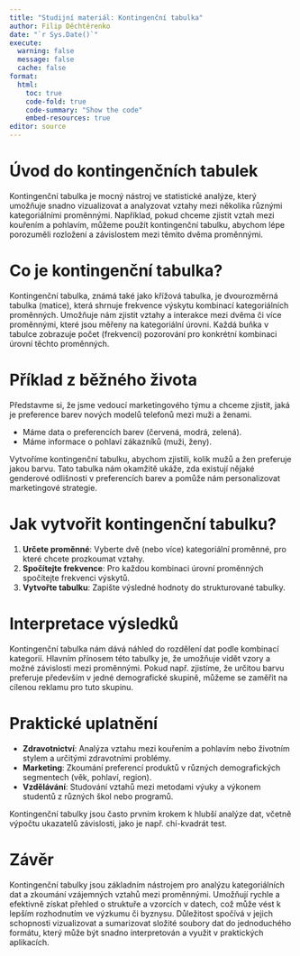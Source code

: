 ```yaml
---
title: "Studijní materiál: Kontingenční tabulka"
author: Filip Děchtěrenko
date: "`r Sys.Date()`"
execute:
  warning: false
  message: false
  cache: false
format:
  html:
    toc: true
    code-fold: true
    code-summary: "Show the code"
    embed-resources: true
editor: source
---
```


# Úvod do kontingenčních tabulek

Kontingenční tabulka je mocný nástroj ve statistické analýze, který umožňuje snadno vizualizovat a analyzovat vztahy mezi několika různými kategoriálními proměnnými. Například, pokud chceme zjistit vztah mezi kouřením a pohlavím, můžeme použít kontingenční tabulku, abychom lépe porozuměli rozložení a závislostem mezi těmito dvěma proměnnými.

# Co je kontingenční tabulka?

Kontingenční tabulka, známá také jako křížová tabulka, je dvourozměrná tabulka (matice), která shrnuje frekvence výskytu kombinací kategoriálních proměnných. Umožňuje nám zjistit vztahy a interakce mezi dvěma či více proměnnými, které jsou měřeny na kategoriální úrovni. Každá buňka v tabulce zobrazuje počet (frekvenci) pozorování pro konkrétní kombinaci úrovní těchto proměnných.

# Příklad z běžného života

Představme si, že jsme vedoucí marketingového týmu a chceme zjistit, jaká je preference barev nových modelů telefonů mezi muži a ženami.

- Máme data o preferencích barev (červená, modrá, zelená).
- Máme informace o pohlaví zákazníků (muži, ženy).

Vytvoříme kontingenční tabulku, abychom zjistili, kolik mužů a žen preferuje jakou barvu. Tato tabulka nám okamžitě ukáže, zda existují nějaké genderové odlišnosti v preferencích barev a pomůže nám personalizovat marketingové strategie.

# Jak vytvořit kontingenční tabulku?

1. **Určete proměnné**: Vyberte dvě (nebo více) kategoriální proměnné, pro které chcete prozkoumat vztahy.
2. **Spočítejte frekvence**: Pro každou kombinaci úrovní proměnných spočítejte frekvenci výskytů.
3. **Vytvořte tabulku**: Zapište výsledné hodnoty do strukturované tabulky.

# Interpretace výsledků

Kontingenční tabulka nám dává náhled do rozdělení dat podle kombinací kategorií. Hlavním přínosem této tabulky je, že umožňuje vidět vzory a možné závislosti mezi proměnnými. Pokud např. zjistíme, že určitou barvu preferuje především  v jedné demografické skupině, můžeme se zaměřit na cílenou reklamu pro tuto skupinu.

# Praktické uplatnění

- **Zdravotnictví**: Analýza vztahu mezi kouřením a pohlavím nebo životním stylem a určitými zdravotními problémy.
- **Marketing**: Zkoumání preferencí produktů v různých demografických segmentech (věk, pohlaví, region).
- **Vzdělávání**: Studování vztahů mezi metodami výuky a výkonem studentů z různých škol nebo programů.

Kontingenční tabulky jsou často prvním krokem k hlubší analýze dat, včetně výpočtu ukazatelů závislosti, jako je např. chí-kvadrát test.

# Závěr

Kontingenční tabulky jsou základním nástrojem pro analýzu kategoriálních dat a zkoumání vzájemných vztahů mezi proměnnými. Umožňují rychle a efektivně získat přehled o struktuře a vzorcích v datech, což může vést k lepším rozhodnutím ve výzkumu či byznysu. Důležitost spočívá v jejich schopnosti vizualizovat a sumarizovat složité soubory dat do jednoduchého formátu, který může být snadno interpretován a využit v praktických aplikacích.


